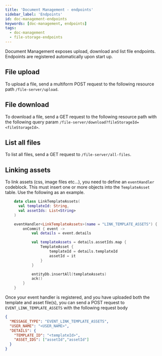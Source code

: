 ```yaml
---
title: 'Document Management - endpoints'
sidebar_label: 'Endpoints'
id: doc-management-endpoints
keywords: [doc-management, endpoints]
tags:
  - doc-management
  - file-storage-endpoints
---
```



Document Management exposes upload, download and list file endpoints. Endpoints are registered automatically upon start up.

## File upload

To upload a file, send a multiform POST request to the following resource path `/file-server/upload`.


## File download

To download a file, send a GET request to the following resource path with the following query param `/file-server/download?fileStorageId=<fileStorageId>`.


## List all files

To list all files, send a GET request to `/file-server/all-files`.


## Linking assets

To link assets (css, image files etc...), you need to define an `eventHandler` codeblock. This must insert one or more objects into the `TemplateAsset` table. Use the following as an example.

```kotlin
    data class LinkTemplateAssets(
      val templateId: String,
      val assetIds: List<String>
    )

    eventHandler<LinkTemplateAssets>(name = "LINK_TEMPLATE_ASSETS") {
        onCommit { event ->
            val details = event.details

            val templateAssets = details.assetIds.map {
                TemplateAsset {
                    templateId = details.templateId
                    assetId = it
                }
            }

            entityDb.insertAll(templateAssets)
            ack()
        }
    }
```

Once your event handler is registered, and you have uploaded both the template and asset file(s), you can send a POST request to `EVENT_LINK_TEMPLATE_ASSETS` with the following request body

```json
{
  "MESSAGE_TYPE": "EVENT_LINK_TEMPLATE_ASSETS",
  "USER_NAME": "<USER_NAME>",
  "DETAILS": {
    "TEMPLATE_ID": "<templateId>",
    "ASSET_IDS": ["assetId","assetId"]
  }
}
```
